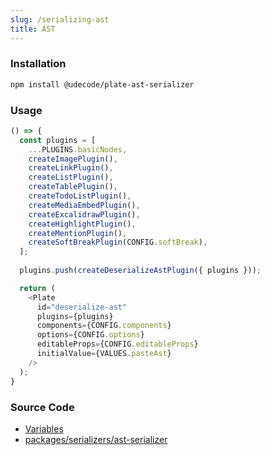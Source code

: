 ```yaml
---
slug: /serializing-ast
title: AST
---
```


### Installation

```bash npm2yarn
npm install @udecode/plate-ast-serializer
```

### Usage

```ts live
() => {
  const plugins = [
    ...PLUGINS.basicNodes,
    createImagePlugin(),
    createLinkPlugin(),
    createListPlugin(),
    createTablePlugin(),
    createTodoListPlugin(),
    createMediaEmbedPlugin(),
    createExcalidrawPlugin(),
    createHighlightPlugin(),
    createMentionPlugin(),
    createSoftBreakPlugin(CONFIG.softBreak),
  ];
                      
  plugins.push(createDeserializeAstPlugin({ plugins }));

  return (
    <Plate
      id="deserialize-ast"
      plugins={plugins}
      components={CONFIG.components}
      options={CONFIG.options}
      editableProps={CONFIG.editableProps}
      initialValue={VALUES.pasteAst}
    />
  );
}
```

### Source Code

- [Variables](https://github.com/udecode/plate/blob/main/docs/src/live/live.tsx)
- [packages/serializers/ast-serializer](https://github.com/udecode/plate/tree/main/packages/serializers/ast/src)
